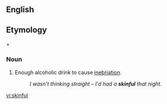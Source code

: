 ==English==


==Etymology==
{{term|skin}} + {{term|-ful}}

===Noun===
{{en-noun}}

# {{colloquial}} Enough alcoholic drink to cause [[inebriation]].
#: ''I wasn't thinking straight &ndash; I'd had a '''skinful''' that night.''

[[vi:skinful]]